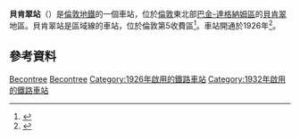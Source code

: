 {{expand|time=2016-03-08T02:08:20+00:00}}
{{NoteTA
|G1 = TfL
|G2 = Transport
|G3 = UK Places
}}
{{Infobox London station
| name          = 貝肯翠<br />Becontree
| symbol        = underground
| alt_name      =
| manager       = [[倫敦地鐵|倫敦地鐵]]
| owner         =
| locale        = [[貝肯翠|貝肯翠]]
| borough       = [[巴金-達格納姆區|巴金-達格納姆區]]
| platforms     = 2
| fare_zone     = 5
| railcode      =
| tubecode      =
| image_name    = Becontree station building.JPG
| image_alt     =
| caption       = 
| latitude      = 51.54027
| longitude     = 0.12694
| map_type      =
<!--| tubeexits04   = 2.082
| tubeexits05   =
| tubeexits06   = 2.376
| tubeexits07   = {{decrease}} 2.315
| tubeexits08   = {{increase}} 2.55
| tubeexits09   = {{decrease}} 2.42-->
}}
'''貝肯翠站'''（{{lang-en|Becontree tube station}}）是[[倫敦地鐵|倫敦地鐵]]的一個車站，位於[[倫敦|倫敦]]東北部[[巴金-達格納姆區|巴金-達格納姆區]]的[[貝肯翠|貝肯翠]]地區。貝肯翠站是區域線的車站，位於倫敦第5收費區<ref>{{cite map/Standard Tube Map}}</ref>。車站開通於1926年<ref>{{cite web |url=https://www.lbbd.gov.uk/wp-content/uploads/2014/09/Infosheet10-LTS-railway.pdf |title=The London, Tilbury and Southend Railway |work=Local Studies Information Sheet No. 10 |publisher=London Borough of Barking and Dagenham |accessdate=23 October 2015 |format=PDF |archivedate=2015-10-23 |deadurl=yes |archiveurl=https://web.archive.org/web/20151023160023/https://www.lbbd.gov.uk/wp-content/uploads/2014/09/Infosheet10-LTS-railway.pdf }}</ref>。

==參考資料==
{{reflist}}

{{Commons category|Becontree tube station}}
{{倫敦地鐵區域線}}

[[Category:區域線車站|Becontree]]
[[Category:巴金-達格納姆區鐵路車站|Becontree]]
[[Category:1926年啟用的鐵路車站|Category:1926年啟用的鐵路車站]]
[[Category:1932年啟用的鐵路車站|Category:1932年啟用的鐵路車站]]